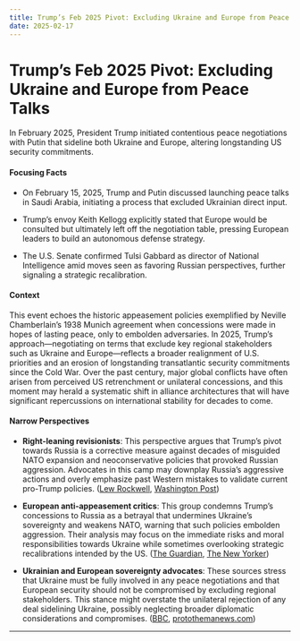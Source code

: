 ```yaml
---
title: Trump’s Feb 2025 Pivot: Excluding Ukraine and Europe from Peace Talks
date: 2025-02-17
---
```


# Trump’s Feb 2025 Pivot: Excluding Ukraine and Europe from Peace Talks

In February 2025, President Trump initiated contentious peace negotiations with Putin that sideline both Ukraine and Europe, altering longstanding US security commitments.

#### Focusing Facts

- On February 15, 2025, Trump and Putin discussed launching peace talks in Saudi Arabia, initiating a process that excluded Ukrainian direct input.

- Trump’s envoy Keith Kellogg explicitly stated that Europe would be consulted but ultimately left off the negotiation table, pressing European leaders to build an autonomous defense strategy.

- The U.S. Senate confirmed Tulsi Gabbard as director of National Intelligence amid moves seen as favoring Russian perspectives, further signaling a strategic recalibration.

#### Context

This event echoes the historic appeasement policies exemplified by Neville Chamberlain’s 1938 Munich agreement when concessions were made in hopes of lasting peace, only to embolden adversaries. In 2025, Trump’s approach—negotiating on terms that exclude key regional stakeholders such as Ukraine and Europe—reflects a broader realignment of U.S. priorities and an erosion of longstanding transatlantic security commitments since the Cold War. Over the past century, major global conflicts have often arisen from perceived US retrenchment or unilateral concessions, and this moment may herald a systematic shift in alliance architectures that will have significant repercussions on international stability for decades to come.

#### Narrow Perspectives

- **Right-leaning revisionists**: This perspective argues that Trump’s pivot towards Russia is a corrective measure against decades of misguided NATO expansion and neoconservative policies that provoked Russian aggression. Advocates in this camp may downplay Russia’s aggressive actions and overly emphasize past Western mistakes to validate current pro-Trump policies. ([Lew Rockwell](https://www.lewrockwell.com/?post_type=pending-article&p=901002), [Washington Post](https://www.washingtonpost.com/politics/2025/02/14/vance-munich-europe-security-ukraine/))

- **European anti-appeasement critics**: This group condemns Trump’s concessions to Russia as a betrayal that undermines Ukraine’s sovereignty and weakens NATO, warning that such policies embolden aggression. Their analysis may focus on the immediate risks and moral responsibilities towards Ukraine while sometimes overlooking strategic recalibrations intended by the US. ([The Guardian](https://www.theguardian.com/commentisfree/2025/feb/15/donald-trumps-betrayal-of-ukraine-has-emboldened-vladimir-putin-and-pulled-the-rug-from-under-nato-allies), [The New Yorker](https://www.newyorker.com/news/letter-from-trumps-washington/it-took-trump-only-twenty-four-days-to-sell-out-ukraine))

- **Ukrainian and European sovereignty advocates**: These sources stress that Ukraine must be fully involved in any peace negotiations and that European security should not be compromised by excluding regional stakeholders. This stance might overstate the unilateral rejection of any deal sidelining Ukraine, possibly neglecting broader diplomatic considerations and compromises. ([BBC](https://www.bbc.com/news/articles/ckg051z21zno), [protothemanews.com](https://en.protothema.gr/2025/02/14/zelensky-i-will-meet-with-putin-only-when-we-have-a-joint-peace-plan-with-the-us-and-europe/))

---
